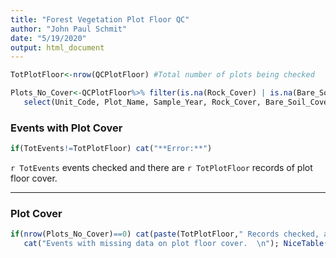 ```yaml
---
title: "Forest Vegetation Plot Floor QC"
author: "John Paul Schmit"
date: "5/19/2020"
output: html_document
---
```


```r

TotPlotFloor<-nrow(QCPlotFloor) #Total number of plots being checked

Plots_No_Cover<-QCPlotFloor%>% filter(is.na(Rock_Cover) | is.na(Bare_Soil_Cover) | is.na(Trampled)) %>% 
   select(Unit_Code, Plot_Name, Sample_Year, Rock_Cover, Bare_Soil_Cover, Trampled)
```

### Events with Plot Cover


```r
if(TotEvents!=TotPlotFloor) cat("**Error:**")
```

`r TotEvents` events checked and there are `r TotPlotFloor` records of plot floor cover.


---

### Plot Cover
```r
if(nrow(Plots_No_Cover)==0) cat(paste(TotPlotFloor," Records checked, all have data on plot floor cover.  \n")) else {
   cat("Events with missing data on plot floor cover.  \n"); NiceTable(Plots_No_Cover)}
```

